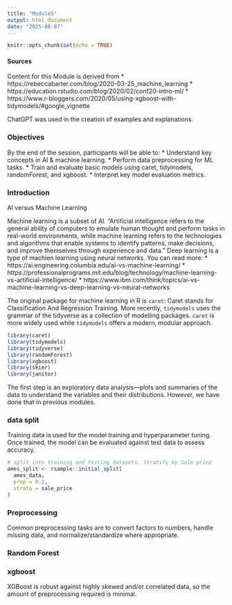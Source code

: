 ```yaml
---
title: "Module5"
output: html_document
date: "2025-08-07"
---
```


```r
knitr::opts_chunk$set(echo = TRUE)
```

#### Sources
Content for this Module is derived from
* https://rebeccabarter.com/blog/2020-03-25_machine_learning
* https://education.rstudio.com/blog/2020/02/conf20-intro-ml/
* https://www.r-bloggers.com/2020/05/using-xgboost-with-tidymodels/#google_vignette

ChatGPT was used in the creation of examples and explanations.

### Objectives 
By the end of the session, participants will be able to:
	* Understand key concepts in AI & machine learning.
	* Perform data preprocessing for ML tasks.
	* Train and evaluate basic models using caret, tidymodels, randomForest, and xgboost.
	* Interpret key model evaluation metrics.

### Introduction

AI versus Machine Learning

Machine learning is a subset of AI. "Artificial intelligence refers to the general ability of computers to emulate human thought and perform tasks in real-world environments, while machine learning refers to the technologies and algorithms that enable systems to identify patterns, make decisions, and improve themselves through experience and data." Deep learning is a type of machien learning using neural networks. You can read more:
* https://ai.engineering.columbia.edu/ai-vs-machine-learning/
* https://professionalprograms.mit.edu/blog/technology/machine-learning-vs-artificial-intelligence/
* https://www.ibm.com/think/topics/ai-vs-machine-learning-vs-deep-learning-vs-neural-networks

The original package for machine learning in R is `caret`: Caret stands for Classification And Regression Training. More recently, `tidymodels` uses the grammar of the tidyverse as a collection of modelling packages. `caret` is more widely used while `tidymodels` offers a modern, modular approach. 

```r

library(caret)
library(tidymodels)
library(tidyverse)
library(randomForest)
library(xgboost)
library(skimr)
library(janitor)

```

The first step is an exploratory data analysis—plots and summaries of the data to understand the variables and their distributions. However, we have done that in previous modules. 

### data split 
Training data is used for the model training and hyperparameter tuning. Once trained, the model can be evaluated against test data to assess accuracy.

```r
# split into training and testing datasets. Stratify by Sale price 
ames_split <- rsample::initial_split(
  ames_data, 
  prop = 0.2, 
  strata = sale_price
)

```

### Preprocessing

Common preprocessing tasks are to convert factors to numbers, handle missing data, and normalize/standardize where appropriate.

### Random Forest

### xgboost

XGBoost is robust against highly skewed and/or correlated data, so the amount of preprocessing required is minimal. 
